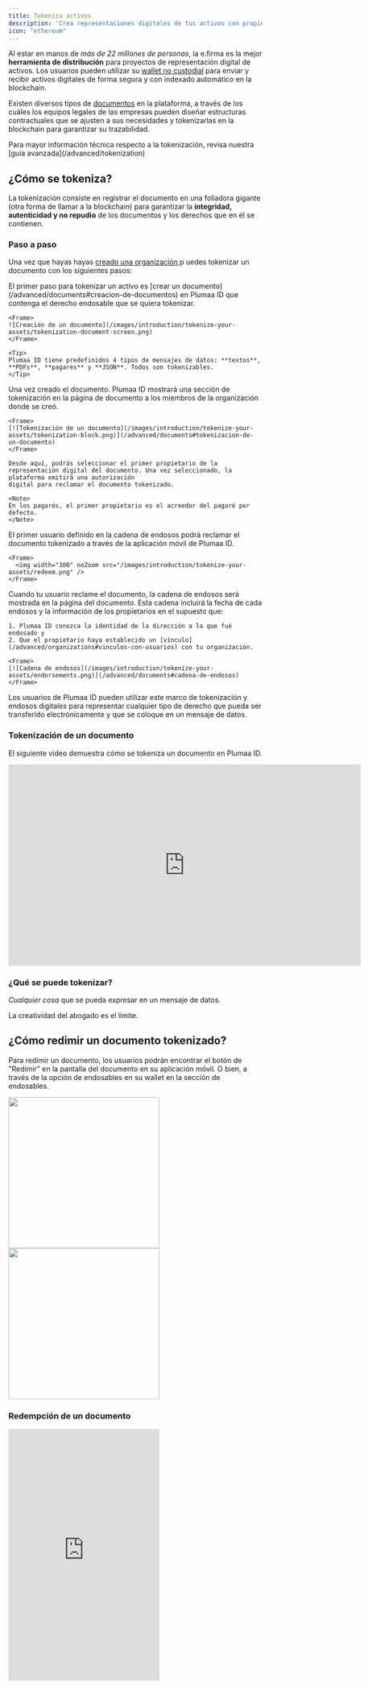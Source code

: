```yaml
---
title: Tokeniza activos
description: 'Crea representaciones digitales de tus activos con propiedades de integridad, autenticidad y no repudio'
icon: "ethereum"
---
```


Al estar en manos de _más de 22 millones de personas_, la e.firma es la mejor **herramienta de distribución** para proyectos de representación digital de activos. Los usuarios pueden utilizar su [wallet no custodial](/advanced/wallet) para enviar y recibir activos digitales de forma segura y con indexado automático en la blockchain.

Existen diversos tipos de [documentos](/advanced/documents#tipos-de-documentos) en la plataforma, a través de los cuáles los equipos legales de las empresas pueden diseñar estructuras contractuales que se ajusten a sus necesidades y tokenizarlas en la blockchain para garantizar su trazabilidad.

<Check>
Para mayor información técnica respecto a la tokenización, revisa nuestra [guia avanzada](/advanced/tokenization)
</Check>

## ¿Cómo se tokeniza?

La tokenización consiste en registrar el documento en una foliadora gigante (otra forma de llamar a la blockchain) para garantizar la **integridad, autenticidad y no repudio** de los documentos y los derechos que en él se contienen.

### Paso a paso

Una vez que hayas hayas [creado una organización](/advanced/organizations#crear-una-organizacion),p uedes tokenizar un documento con los siguientes pasos:

<Steps>
  <Step title="Crear un documento endosable">
    El primer paso para tokenizar un activo es [crear un documento](/advanced/documents#creacion-de-documentos) en Plumaa ID que contenga el derecho endosable que se quiera tokenizar.

    <Frame>
    ![Creación de un documento](/images/introduction/tokenize-your-assets/tokenization-document-screen.png)
    </Frame>

    <Tip>
    Plumaa ID tiene predefinidos 4 tipos de mensajes de datos: **textos**, **PDFs**, **pagarés** y **JSON**. Todos son tokenizables.
    </Tip>
  </Step>
  <Step title="Selecciona el inicio de la cadena de endosos">
    Una vez creado el documento. Plumaa ID mostrará una sección de tokenización en la página de documento a los miembros de la organización donde se creó.

    <Frame>
    [![Tokenización de un documento](/images/introduction/tokenize-your-assets/tokenization-block.png)](/advanced/documents#tokenizacion-de-un-documento)
    </Frame>

    Desde aquí, podrás seleccionar el primer propietario de la representación digital del documento. Una vez seleccionado, la plataforma emitirá una autorización
    digital para reclamar el documento tokenizado.

    <Note>
    En los pagarés, el primer propietario es el acreedor del pagaré por defecto.
    </Note>
  </Step>
  <Step title="Que tu usuario reclame el documento">
    El primer usuario definido en la cadena de endosos podrá reclamar el documento tokenizado a través de la aplicación móvil de Plumaa ID.

    <Frame>
      <img width="300" noZoom src="/images/introduction/tokenize-your-assets/redeem.png" />
    </Frame>
  </Step>
  <Step title="Observa la cadena de endosos">
    Cuando tu usuario reclame el documento, la cadena de endosos será mostrada en la página del documento. Esta cadena incluirá la fecha de cada endosos y la información de los propietarios en el supuesto que:
    
    1. Plumaa ID conozca la identidad de la dirección a la que fué endosado y 
    2. Que el propietario haya establecido un [vínculo](/advanced/organizations#vinculos-con-usuarios) con tu organización.
  
    <Frame>
    [![Cadena de endosos](/images/introduction/tokenize-your-assets/endorsements.png)](/advanced/documents#cadena-de-endosos)
    </Frame>
  </Step>
</Steps>

<Note>
Los usuarios de Plumaa ID pueden utilizar este marco de tokenización y endosos digitales para representar cualquier tipo de derecho que pueda ser transferido electrónicamente y que se coloque en un mensaje de datos.
</Note>

### Tokenización de un documento

El siguiente video demuestra cómo se tokeniza un documento en Plumaa ID.

<Frame>
<iframe
  width="700"
  height="400"
  src="https://www.youtube.com/embed/-Djno11xQrY"
  title="YouTube video player"
  frameborder="0"
  allow="accelerometer; autoplay; clipboard-write; encrypted-media; gyroscope; picture-in-picture"
  allowfullscreen
></iframe>
</Frame>

### ¿Qué se puede tokenizar?

_Cualquier cosa_ que se pueda expresar en un mensaje de datos.

<Tip>
La creatividad del abogado es el límite.
</Tip>

## ¿Cómo redimir un documento tokenizado?

Para redimir un documento, los usuarios podrán encontrar el botón de "Redimir" en la pantalla del documento en su aplicación móvil. O bien, a través de la opción de endosables en su wallet en la sección de endosables.

<Frame>
  <img width="300" noZoom src="/images/introduction/tokenize-your-assets/redeem.png" />

  <img width="300" noZoom src="/images/introduction/tokenize-your-assets/redeem-2.png" />
</Frame>

### Redempción de un documento

<Frame>
<iframe
  height="500"
  src="https://www.youtube.com/embed/ftHUgeg-DCY"
  title="YouTube video player"
  frameborder="0"
  allow="accelerometer; autoplay; clipboard-write; encrypted-media; gyroscope; picture-in-picture"
  allowfullscreen
></iframe>
</Frame>
